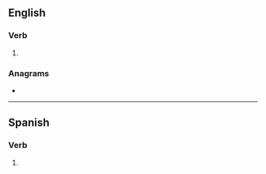 ==English==

===Verb===
{{head|en|verb form}}

# {{en-third-person singular of|reproduce}}

===Anagrams===
* {{anagrams|en|a=cdeeoprrsu|precoursed|procedures}}

----

==Spanish==

===Verb===
{{head|es|verb form}}

# {{es-verb form of|ending=ir|mood=indicative|tense=present|pers=2|formal=no|number=singular|reproducir}}